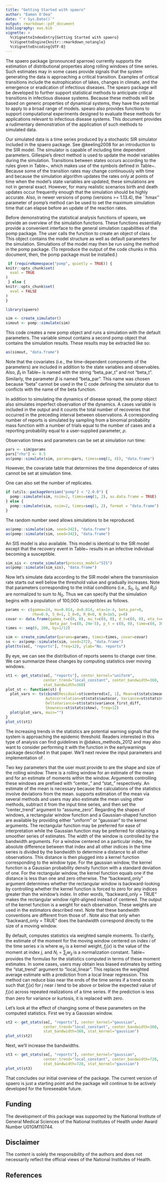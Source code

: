```yaml
---
title: "Getting Started with spaero"
author: "Eamon O'Dea"
date: "`r Sys.Date()`"
output: rmarkdown::pdf_document
bibliography: ews.bib
vignette: >
  %\VignetteIndexEntry{Getting Started with spaero}
  %\VignetteEngine{knitr::rmarkdown_notangle}
  %\VignetteEncoding{UTF-8}
---
```


The spaero package (pronounced sparrow) currently supports the
estimation of distributional properties along rolling windows of time
series. Such estimates may in some cases provide signals that the
system generating the data is approaching a critical
transition. Examples of critical transitions include the
eutrophication of lakes, changes in climate, and the emergence or
eradication of infectious diseases. The spearo package will be
developed to further support statistical methods to anticipate
critical transitions in infectious disease systems. Because these
methods will be based on generic properties of dynamical systems, they
have the potential to apply to a broad range of models.  spearo also
provides functions to support computational experiments designed to
evaluate these methods for applications relevant to infectious disease
systems. This document provides a rudimentary demonstration of the
application of such methods to simulated data.

Our simulated data is a time series produced by a stochastic SIR
simulator included in the spaero package. See @keeling2008 for an
introduction to the SIR model. The simulator is capable of including
time dependent parameters. Gillespie's direct method is used to update
the model variables during the simulation. Transitions between states
occurs according to the rules given in Table~\ref{trules}, which makes
use of the symbols defined in Table~\ref{tsymb}. Because some of the
transition rates may change continuously with time and because the
simulation algorithm updates the rates only at points of time when the
model's state variables are updated, these simulations are not in
general exact. However, for many realistic scenarios birth and death
updates occur frequently enough that the simulation should be highly
accurate. Also, in newer versions of pomp (versions >= 1.13.4), the
``hmax'' parameter of pomp's \texttt{simulate} method can be used to
set the maximum simulation time that can elapse before an update of
the reaction rates.

\begin{table}[h] \caption{Transition rules for our stochastic SIR model}
\label{trules}
\begin{tabular}{lll} \hline{Event}&{($\Delta S,\Delta I, \Delta R$)}&{Rate}\\
\hline birth of a susceptible & $(1,0,0)$ & $ N_0 (\mu + \mu_t) [1 - (p + pt_t)] $\\
death of a susceptible & $(-1,0,0)$& $S (d + d_t)$\\
infection & $(-1,1,0)$ & $(\beta + \beta_t) I S + (\eta + \eta_t) S$\\
death of an infective & $(0,-1,0)$ & $I (d + d_t)$\\
recovery of an infective & $(0,-1,1)$ & $I (\gamma + \gamma_t)$\\
death of a removed & $(0,0,-1)$ & $R (d + d_t)$\\
birth of a vaccinated & $(0,0,1)$ & $ N_0 (\mu + \mu_t) (p + p_t)$\\
\hline \end{tabular} \end{table}

\begin{table}[h] \caption{Model symbol definitions. Time-dependent rates have a $t$ subscript.}
\label{tsymb}
\begin{tabular}{ll}
\hline
{Symbol}&{Definition}\\
\hline
$\eta, \eta_t$ & rate of infection from outside of population (i.e., sparking rate) \\
$\beta, \beta_t$ & rates of transmission from within population contacts \\
$\mu, \mu_t$ & birth rates \\
$d, d_t$ & death rates \\
$p, p_t$ & vaccination rates \\
$S$ & number of susceptible individuals\\
$I$ & number of infective individuals \\
$R$ & number of removed individuals \\
$N$ & total population size, $S + I + R$ \\
$N_0$ & initial total population size \\
\hline \end{tabular} \end{table}

Before demonstrating the statistical analysis functions of spearo, we
provide an overview of the simulation functions. These functions
essentially provide a convenient interface to the general simulation
capabilities of the pomp package. The user calls the
\texttt{create\_simulator} function to create an object of class \texttt{pomp}. This
object contains the model structure as well as default parameters for
the simulation. Simulations of the model may then be run using the
\texttt{simulate} method in the pomp package. (To reproduce the output of the code chunks in this document, then, the pomp package must be installed.)
```r
 if (requireNamespace("pomp", quietly = TRUE)) {
knitr::opts_chunk$set(
  eval = TRUE
)
 } else {
knitr::opts_chunk$set(
  eval = FALSE
)
} 
```
```r
library(spaero)

sim <- create_simulator()
simout <- pomp::simulate(sim)
```

This code creates a new pomp object and runs a simulation with the
default parameters. The variable simout contains a second pomp object
that contains the simulation results. These results may be extracted
like so:
```r
as(simout, "data.frame")
```
Note that the covariates (i.e., the time-dependent components of the
parameters) are included in addition to the state variables and
observables. Also, $\beta_t$ in Table~\ref{tsymb} is named with the
string "beta_par_t" and not "beta_t". Similarly, the parameter $\beta$
is named "beta_par". This name was chosen because "beta" cannot be
used in the C code defining the simulator due to conflicts with the
name of the beta function.

In addition to simulating the dynamics of disease spread, the pomp
object also simulates imperfect observation of the dynamics. A cases
variable is included in the output and it counts the total number of
recoveries that occurred in the preceding interval between
observations. A corresponding number of reports is simulated by
sampling from a binomial probability mass function with a number of
trials equal to the number of cases and a reporting probability equal
to a user-supplied parameter, $\rho$.

Observation times and parameters can be set at simulation run time:
```r
pars <- sim@params
pars["rho"] <- 0.5
as(pomp::simulate(sim, params=pars, times=seq(1, 4)), "data.frame")
```
However, the covariate table that determines the time dependence of
rates cannot be set at simulation time.

One can also set the number of replicates.
```r
if (utils::packageVersion("pomp") < "2.0.0") {
  pomp::simulate(sim, nsim=2, times=seq(1, 2), as.data.frame = TRUE)
} else {
  pomp::simulate(sim, nsim=2, times=seq(1, 2), format = "data.frame")
}
```

The random number seed allows simulations to be reproduced.
```r
as(pomp::simulate(sim, seed=342), "data.frame")
as(pomp::simulate(sim, seed=342), "data.frame")
```

An SIS model is also available. This model is identical to the SIR
model except that the recovery event in Table~\ref{trules} results in an
infective individual becoming a susceptible.
```r
sim_sis <- create_simulator(process_model="SIS")
as(pomp::simulate(sim_sis), "data.frame")
```

Now let's simulate data according to the SIR model where the
transmission rate starts out well below the threshold value and
gradually increases. Note that parameters corresponding to the initial
conditions (i.e., $S_0$, $I_0$, and $R_0$) are
normalized to sum to $N_0$. Thus we can specify that the
simulation begins with a population of 100,000 susceptibles as
follows.

```r

params <- c(gamma=24, mu=0.014, d=0.014, eta=1e-4, beta_par=0,
            rho=0.9, S_0=1, I_0=0, R_0=0, N_0=1e5, p=0)
covar <- data.frame(gamma_t=c(0, 0), mu_t=c(0, 0), d_t=c(0, 0), eta_t=c(0, 0),
                    beta_par_t=c(0, 24e-5), p_t = c(0, 0), time=c(0, 300))
times <- seq(0, 200, by=1/12)

sim <- create_simulator(params=params, times=times, covar=covar)
so <- as(pomp::simulate(sim, seed=272), "data.frame")
plot(ts(so[, "reports"], freq=12), ylab="No. reports")

```

By eye, we can see the distribution of reports seems to change over
time. We can summarize these changes by computing statistics over
moving windows.

```r

st1 <- get_stats(so[, "reports"], center_kernel="uniform",
                 center_trend="local_constant", center_bandwidth=360,
                 stat_bandwidth=360)
plot_st <- function(st) {
  plot_vars <- ts(cbind(Residual=st$centered$x[, 1], Mean=st$stats$mean,
                  Autocorrelation=st$stats$autocor, Variance=st$stats$variance,
                  DeltaVariance=st$stats$variance_first_diff,
                  Skewness=st$stats$skew), freq=12)
  plot(plot_vars, main="")
}
plot_st(st1)

```

The increasing trends in the statistics are potential warning
signals that the system is approaching the epidemic threshold. Readers
interested in this type of analysis can find guidelines in
@dakos_methods_2012 and may also want to consider performing it with
the \texttt{generic\_ews} function in the earlywarnings package
described in that paper. We'll next review the input parameters and
implementation of \texttt{get\_stats}.

Two key parameters that the user must provide to \texttt{get\_stats}
are the shape and size of the rolling window. There is a rolling
window for an estimate of the mean and for an estimate of moments
within the window. Arguments controlling these windows are prefixed
with "center_" and "stat_" respectively. An estimate of the mean is
necessary because the calculations of the statistics involve
deviations from the mean. \texttt{get\_stats} supports estimation of
the mean via several methods and users may also estimate the mean
using other methods, subtract it from the input time series, and then
set the "center_trend" argument to "assume_zero". Regarding the shapes
of windows, a rectangular window function and a Gaussian-shaped
function are available by providing either "uniform" or "gaussian" to
the kernel arguments. The rectangular function may be preferred for
ease of interpretation while the Gaussian function may be preferred
for obtaining a smoother series of estimates. The width of the window
is controlled by the bandwidth arguments. For a window centered on a
particular index, the absolute difference between that index and all
other indices in the time series is divided by the bandwidth to
determine a distance to all other observations. This distance is then
plugged into a kernel function corresponding to the window type. For
the gaussian window, the kernel function is a Gaussian probability
density function with a standard deviation of one. For the rectangular
window, the kernel function equals one if the distance is less than
one and zero otherwise. The "backward_only" argument determines
whether the rectangular window is backward-looking by controlling
whether the kernel function is forced to zero for any indices greater
than the window's index. In other words, "backward_only = TRUE" makes
the rectangular window right-aligned instead of centered. The output
of the kernel function is a weight for each observation. These weights
are used in the estimators described next. Note that these bandwidth
conventions are different from those of \texttt{generic\_ews}. Note
also that only when "backward_only = TRUE" does the bandwidth
correspond directly to the size of a moving window.

By default, \texttt{get\_stats} computes statistics via weighted
sample moments. To clarify, the estimate of the moment for the moving
window centered on index $i$ of the time series $x$ is
\begin{equation} m_i(f_j(x)) = \sum_j w_{ij} f_j(x) / N_i,
\end{equation} where $w_{ij}$ is a kernel weight, $f_j(x)$ is the
value of the moment at index $j$, and $N_i = \sum_j w_{ij}$ is a
normalization constant. Table~\ref{tstats} provides the formulas for
the statistics computed in terms of these moment estimates.  In some
cases, users may obtain less biased estimates by setting the
"stat_trend" argument to "local_linear". This replaces the weighted
average estimate with a prediction from a local linear
regression. This method can reduce bias near the ends of the time
series if a trend exists such that $f_j(x)$ for $j$ near $i$ tend to
be above or below the expected value of $f_i(x)$ across repeated
realizations of a time series. If the prediction is less than zero for
variance or kurtosis, it is replaced with zero.

\begin{table}[h] \caption{Formulas for moving window statistics in terms of moment estimates.}  \label{tstats}
\begin{tabular}{ll}
\hline
Statistic & Formula\\
\hline
$\textrm{mean}_i$ & $m_i(x_j)$ \\
$\textrm{variance}_i$ & $m_i((x_j - \textrm{mean}_j)^2)$ \\
$\textrm{variance\_first\_diff}_i$ & $\textrm{variance}_i - \textrm{variance}_{i - 1}$ \\
$\textrm{autocovariance}_i$ & $m_i( (x_j - \textrm{mean}_j)
                                  (x_{j - \textrm{lag}} - \textrm{mean}_{j -\textrm{lag}}))$ \\
$\textrm{autocorrelation}_i$ & $\textrm{autocovariance}_i /
                                (\textrm{variance}_i \times
                                \textrm{variance}_{i - \textrm{lag}})^{0.5} $ \\
$(\textrm{decay time})_i$ & $-\textrm{lag} / (\log \min(\max(\textrm{autocorrelation}_i, 0), 1)$) \\
$(\textrm{index of dispersion})_i$ & $\textrm{variance}_i / \textrm{mean}_i$ \\
$(\textrm{coefficient of variation})_i$ & $(\textrm{variance}_i)^{0.5} / \textrm{mean}_i$ \\
$\textrm{skewness}_i$ & $m_i((x_j - \textrm{mean}_j)^3) / (\textrm{variance}_i)^{1.5}$ \\
$\textrm{kurtosis}_i$ & $m_i((x_j - \textrm{mean}_j)^4) / (\textrm{variance}_i)^2$ \\
\hline
\end{tabular}
\end{table}

Let's look at the effect of changing some of these parameters on the
computed statistics.  First we try a Gaussian window.

```r

st2 <- get_stats(so[, "reports"], center_kernel="gaussian",
                 center_trend="local_constant", center_bandwidth=360,
                 stat_bandwidth=360, stat_kernel="gaussian")
plot_st(st2)


```

Next, we'll increase the bandwidths.
```r

st3 <- get_stats(so[, "reports"], center_kernel="gaussian",
                 center_trend="local_constant", center_bandwidth=720,
                 stat_bandwidth=720, stat_kernel="gaussian")
plot_st(st3)

```

That concludes our initial overview of the package. The current
version of spaero is just a starting point and the package will
continue to be actively developed for the foreseeable future.

## Funding

The development of this package was supported by the National
Institute of General Medical Sciences of the National Institutes of
Health under Award Number U01GM110744.

## Disclaimer

The content is solely the responsibility of the authors and does not
necessarily reflect the official views of the National Institutes of
Health.

## References
